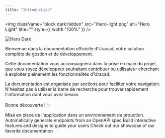```yaml
---
title: "Introduction"
---
```


<img
  className="block dark:hidden"
  src="/hero-light.png"
  alt="Hero Light"
  title=""
  style={{ width:"100%" }}
/>

<img
  className="hidden dark:block"
  src="/hero-dark.png"
  alt="Hero Dark"
  title=""
/>

Bienvenue dans la documentation officielle d'Uracad, votre solution complète de gestion et de développement.

Cette documentation vous accompagnera dans la prise en main du projet, que vous soyez développeur souhaitant contribuer ou utilisateur cherchant à exploiter pleinement les fonctionnalités d'Uracad.

La documentation est organisée par sections pour faciliter votre navigation. N'hésitez pas à utiliser la barre de recherche pour trouver rapidement l'information dont vous avez besoin. \
\
Bonne découverte \! ✨

<CardGroup cols={2}>
  <Card title="Installation" icon="desktop-arrow-down" href="https://docs.uracad.com/install">
    Mise en place de l'application dans un environnement de prouction. 
  </Card>
  <Card title="Reference APIs" icon="code" href="https://mintlify.com/docs/api-playground/openapi">
    Automatically generate endpoints from an OpenAPI spec
  </Card>
  <Card title="Add Components" icon="screwdriver-wrench" href="https://mintlify.com/docs/content/components/accordions">
    Build interactive features and designs to guide your users
  </Card>
  <Card title="Get Inspiration" icon="stars" href="https://mintlify.com/customers">
    Check out our showcase of our favorite documentation
  </Card>
</CardGroup>